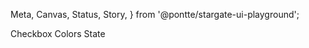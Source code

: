   Meta,
  Canvas,
  Status,
  Story,
} from '@pontte/stargate-ui-playground';


<Meta title="Core/Form Elements/Checkbox" component={Checkbox} />

<Typography element="h1">
  Checkbox
</Typography>

<Status type="experimental" />

<Canvas>
  <Story name="Checkbox">
    <Checkbox
      label="Cool checkbox"
      checked={true}
    />
  </Story>
</Canvas>

<Typography element="h3">
  Colors State
</Typography>

<Canvas>
  <Story name="Colors State">
    <Checkbox
    label
    color="success"
    />
    <Checkbox
    color="warning"
    checked={true}
    />
    <Checkbox
    color="error"
    />
  </Story>
</Canvas>
